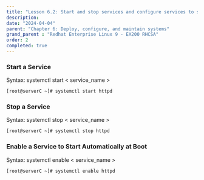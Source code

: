 ```yaml
---
title: "Lesson 6.2: Start and stop services and configure services to start automatically at boot"
description:
date: "2024-04-04"
parent: "Chapter 6: Deploy, configure, and maintain systems"
grand_parent : "Redhat Enterprise Linux 9 - EX200 RHCSA"
order: 2
completed: true
---
```


### Start a Service 
Syntax: systemctl start < service_name >
```bash 
[root@serverC ~]# systemctl start httpd
```
### Stop a Service
Syntax: systemctl stop < service_name >
```bash 
[root@serverC ~]# systemctl stop httpd
```
### Enable a Service to Start Automatically at Boot
Syntax: systemctl enable < service_name >
```bash 
[root@serverC ~]# systemctl enable httpd
```